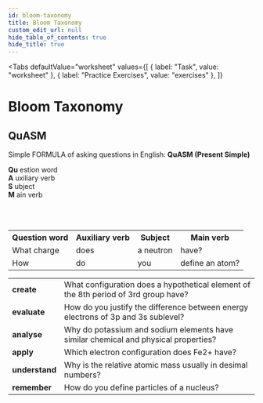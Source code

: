 ```yaml
---
id: bloom-taxonomy
title: Bloom Taxonomy
custom_edit_url: null
hide_table_of_contents: true
hide_title: true
---
```



<Tabs
  defaultValue="worksheet"
  values={[
    { label: "Task", value: "worksheet" },
    { label: "Practice Exercises", value: "exercises" },
  ]}
>

<TabItem value="worksheet">

# Bloom Taxonomy

## QuASM
 
Simple FORMULA of asking questions in English: <strong class="QUASM">QuASM (Present Simple)</strong> <br />

<strong class="QUASM">Qu</strong> estion word <br />
<strong class="QUASM">A</strong> uxiliary verb <br />
<strong class="QUASM">S</strong> ubject <br />
<strong class="QUASM">M</strong> ain verb

<br /><br />

<table>
  <tr>
    <th>
      <strong class="QUASM">Qu</strong>estion word
    </th>
    <th>
      <strong class="QUASM">A</strong>uxiliary verb
    </th>
    <th>
      <strong class="QUASM">S</strong>ubject
    </th>
    <th>
      <strong class="QUASM">M</strong>ain verb
    </th>
  </tr>
  <tr>
    <td>What charge</td>
    <td>does</td>
    <td>a neutron</td>
    <td>have?</td>
  </tr>
  <tr>
    <td>How </td>
    <td>do</td>
    <td>you</td>
    <td>define an atom?</td>
  </tr>
</table>

<table>
  <tr>
    <td>
      <strong>create</strong>
    </td>
    <td>
      What configuration does a hypothetical element of the 8th period of 3rd
      group have?
    </td>
  </tr>
  <tr>
    <td>
      <strong>evaluate</strong>
    </td>
    <td>
      How do you justify the difference between energy electrons of 3p and 3s
      sublevel?
    </td>
  </tr>
  <tr>
    <td>
      <strong>analyse</strong>
    </td>
    <td>
      Why do potassium and sodium elements have similar chemical and physical
      properties?
    </td>
  </tr>
  <tr>
    <td>
      <strong>apply</strong>
    </td>
    <td>Which electron configuration does Fe2+ have?</td>
  </tr>
  <tr>
    <td>
      <strong>understand</strong>
    </td>
    <td>Why is the relative atomic mass usually in desimal numbers?</td>
  </tr>
  <tr>
    <td>
      <strong>remember</strong>
    </td>
    <td>How do you define particles of a nucleus?</td>
  </tr>
</table>


</TabItem>

<TabItem value="exercises">
  <Frame src="https://learningapps.org/watch?v=pkts2adtn21" height="480px" />
</TabItem>

</Tabs>

<Theme atomicStructure />

